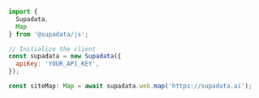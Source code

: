 ```js Node
import {
  Supadata,
  Map
} from '@supadata/js';

// Initialize the client
const supadata = new Supadata({
  apiKey: 'YOUR_API_KEY',
});

const siteMap: Map = await supadata.web.map('https://supadata.ai');

```